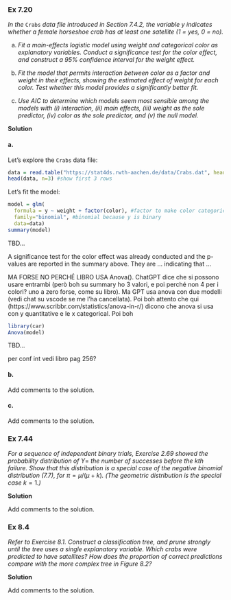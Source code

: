 ### Ex 7.20

*In the* `Crabs` *data file introduced in Section 7.4.2, the variable y indicates whether a female horseshoe crab has at least one satellite (1 = yes, 0 = no).*

a. *Fit a main-effects logistic model using weight and categorical color as explanatory variables. Conduct a significance test for the color effect, and construct a 95% confidence interval for the weight effect.*

b. *Fit the model that permits interaction between color as a factor and weight in their effects, showing the estimated effect of weight for each color. Test whether this model provides a significantly better fit.*

c. *Use AIC to determine which models seem most sensible among the models with (i) interaction, (ii) main effects, (iii) weight as the sole predictor, (iv) color as the sole predictor, and (v) the null model.*

**Solution**

#### a.

Let's explore the `Crabs` data file:

```r
data = read.table("https://stat4ds.rwth-aachen.de/data/Crabs.dat", header=TRUE)
head(data, n=3) #show first 3 rows
```

Let's fit the model:

```r
model = glm(
  formula = y ~ weight + factor(color), #factor to make color categorical
  family="binomial", #binomial because y is binary
  data=data)
summary(model)
```

TBD...

A significance test for the color effect was already conducted and the p-values are reported in the summary above. They are ... indicating that ...

MA FORSE NO PERCHÉ LIBRO USA Anova(). ChatGPT dice che si possono usare entrambi (però boh su summary ho 3 valori, e poi perché non 4 per i colori? uno a zero forse, come su libro). Ma GPT usa anova con due modelli (vedi chat su vscode se me l'ha cancellata). Poi boh attento che qui (https://www.scribbr.com/statistics/anova-in-r/) dicono che anova si usa con y quantitative e 
le x categorical. Poi boh

```r
library(car)
Anova(model)
```


TBD... 

per conf int vedi libro pag 256?

#### b.

Add comments to the solution.

#### c.

Add comments to the solution.

### Ex 7.44

*For a sequence of independent binary trials, Exercise 2.69 showed the probability distribution of* $Y=$ *the number of successes before the* $k$*th failure. Show that this distribution is a special case of the negative binomial distribution (7.7), for* $\pi = \mu/(\mu + k)$*. (The geometric distribution is the special case* $k=1$*.)*

**Solution**

Add comments to the solution.

### Ex 8.4

*Refer to Exercise 8.1. Construct a classification tree, and prune strongly until the tree uses a single explanatory variable. Which crabs were predicted to have satellites? How does the proportion of correct predictions compare with the more complex tree in Figure 8.2?*

**Solution**

Add comments to the solution.
